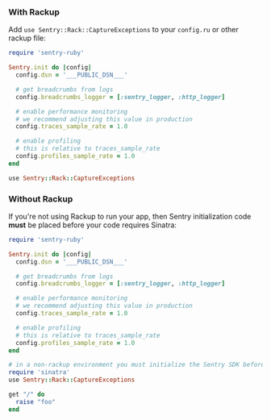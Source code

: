 ### With Rackup

Add `use Sentry::Rack::CaptureExceptions` to your `config.ru` or other rackup file:

<SignInNote />

```ruby {filename:config.ru} {"onboardingOptions": {"performance": "8-11", "profiling": "12-15"}}
require 'sentry-ruby'

Sentry.init do |config|
  config.dsn = '___PUBLIC_DSN___'

  # get breadcrumbs from logs
  config.breadcrumbs_logger = [:sentry_logger, :http_logger]

  # enable performance monitoring
  # we recommend adjusting this value in production
  config.traces_sample_rate = 1.0

  # enable profiling
  # this is relative to traces_sample_rate
  config.profiles_sample_rate = 1.0
end

use Sentry::Rack::CaptureExceptions
```

### Without Rackup

<Alert level="warning">

If you're not using Rackup to run your app, then Sentry initialization code **must**
be placed before your code requires Sinatra:

</Alert>

```ruby {filename:app.rb} {"onboardingOptions": {"performance": "8-11", "profiling": "12-15"}}
require 'sentry-ruby'

Sentry.init do |config|
  config.dsn = '___PUBLIC_DSN___'

  # get breadcrumbs from logs
  config.breadcrumbs_logger = [:sentry_logger, :http_logger]

  # enable performance monitoring
  # we recommend adjusting this value in production
  config.traces_sample_rate = 1.0

  # enable profiling
  # this is relative to traces_sample_rate
  config.profiles_sample_rate = 1.0
end

# in a non-rackup environment you must initialize the Sentry SDK before requiring sinatra
require 'sinatra'
use Sentry::Rack::CaptureExceptions

get "/" do
  raise "foo"
end
```
